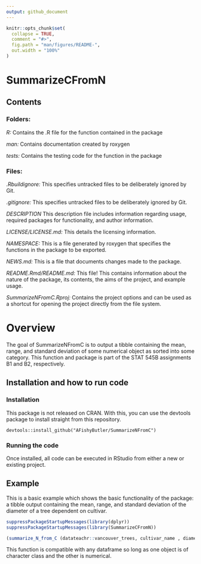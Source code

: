 ```yaml
---
output: github_document
---
```


<!-- README.md is generated from README.Rmd. Please edit that file -->

```r
knitr::opts_chunk$set(
  collapse = TRUE,
  comment = "#>",
  fig.path = "man/figures/README-",
  out.width = "100%"
)
```

# SummarizeCFromN

## Contents

### Folders:

*R:*  Contains the .R file for the function contained in the package

*man:* Contains documentation created by roxygen 

*tests:* Contains the testing code for the function in the package


### Files:

*.Rbuildignore:* This specifies untracked files to be deliberately ignored by Git.

*.gitignore:* This specifies untracked files to be deliberately ignored by Git.

*DESCRIPTION* This description file includes information regarding usage, required packages for functionality, and author information.

*LICENSE/LICENSE.md:* This details the licensing information.


*NAMESPACE:* This is a file generated by roxygen that specifies the functions in the package to be exported.

*NEWS.md:* This is a file that documents changes made to the package.

*README.Rmd/README.md:* This file! This contains information about the nature of the package, its contents, the aims of the project, and example usage.

*SummarizeNFromC.Rproj:* Contains the project options and can be used as a shortcut for opening the project directly from the file system.


# Overview

<!-- badges: start -->
<!-- badges: end -->

The goal of SummarizeNFromC is to output a tibble containing the mean, range, and standard deviation of some numerical object as sorted into some category. This function and package is part of the STAT 545B assignments B1 and B2, respectively.

## Installation and how to run code

### Installation

This package is not released on CRAN. With this, you can use the devtools package to install straight from this repository.

```
devtools::install_github("AFishyButler/SummarizeNFromC")
```

### Running the code

Once installed, all code can be executed in RStudio from either a new or existing project.

## Example

This is a basic example which shows the basic functionality of the package: a tibble output containing the mean, range, and standard deviation of the diameter of a tree dependent on cultivar.
```r
suppressPackageStartupMessages(library(dplyr))
suppressPackageStartupMessages(library(SummarizeCFromN))

(summarize_N_from_C (datateachr::vancouver_trees, cultivar_name , diameter ))
```

This function is compatible with any dataframe so long as one object is of character class and the other is numerical.
